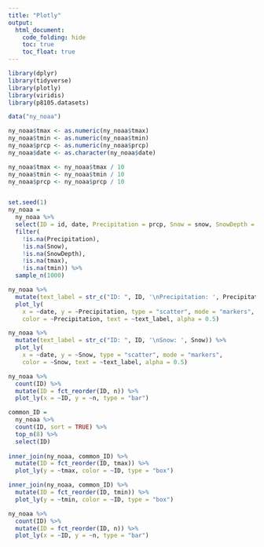 ```yaml
---
title: "Plotly"
output: 
  html_document:
    code_folding: hide
    toc: true
    toc_float: true
---
```


```r
library(dplyr)
library(tidyverse)
library(plotly)
library(viridis)
library(p8105.datasets)
```

```r
data("ny_noaa")
```

```r
ny_noaa$tmax <- as.numeric(ny_noaa$tmax)
ny_noaa$tmin <- as.numeric(ny_noaa$tmin)
ny_noaa$prcp <- as.numeric(ny_noaa$prcp)
ny_noaa$date <- as.character(ny_noaa$date)

ny_noaa$tmax <- ny_noaa$tmax / 10
ny_noaa$tmin <- ny_noaa$tmin / 10
ny_noaa$prcp <- ny_noaa$prcp / 10


set.seed(1)
ny_noaa =
  ny_noaa %>%
  select(ID = id, date, Precipitation = prcp, Snow = snow, SnowDepth = snwd, tmax, tmin) %>%
  filter(
    !is.na(Precipitation),
    !is.na(Snow),
    !is.na(SnowDepth),
    !is.na(tmax),
    !is.na(tmin)) %>%
  sample_n(1000)

ny_noaa %>%
  mutate(text_label = str_c("ID: ", ID, '\nPrecipitation: ', Precipitation)) %>%
  plot_ly(
    x = ~date, y = ~Precipitation, type = "scatter", mode = "markers",
    color = ~Precipitation, text = ~text_label, alpha = 0.5)

ny_noaa %>%
  mutate(text_label = str_c("ID: ", ID, '\nSnow: ', Snow)) %>%
  plot_ly(
    x = ~date, y = ~Snow, type = "scatter", mode = "markers",
    color = ~Snow, text = ~text_label, alpha = 0.5)

ny_noaa %>%
  count(ID) %>%
  mutate(ID = fct_reorder(ID, n)) %>%
  plot_ly(x = ~ID, y = ~n, type = "bar")

common_ID =
  ny_noaa %>%
  count(ID, sort = TRUE) %>%
  top_n(8) %>%
  select(ID)
  
inner_join(ny_noaa, common_ID) %>%
  mutate(ID = fct_reorder(ID, tmax)) %>%
  plot_ly(y = ~tmax, color = ~ID, type = "box")

inner_join(ny_noaa, common_ID) %>%
  mutate(ID = fct_reorder(ID, tmin)) %>%
  plot_ly(y = ~tmin, color = ~ID, type = "box")

ny_noaa %>%
  count(ID) %>%
  mutate(ID = fct_reorder(ID, n)) %>%
  plot_ly(x = ~ID, y = ~n, type = "bar")
```

